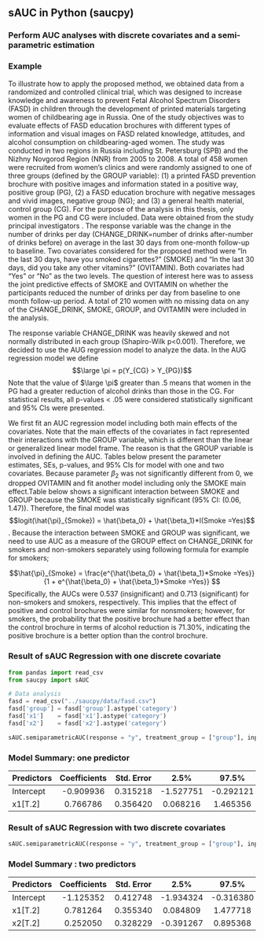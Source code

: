 ## sAUC in Python (saucpy)

### Perform AUC analyses with discrete covariates and a semi-parametric estimation

### Example

To illustrate how to apply the proposed method, we obtained data from a randomized and controlled clinical trial, which was designed to increase knowledge and awareness to prevent Fetal Alcohol Spectrum Disorders (FASD) in children through the development of printed materials targeting women of childbearing age in Russia. One of the study objectives was to evaluate effects of FASD education brochures with different types of information and visual images on FASD related knowledge, attitudes, and alcohol consumption on childbearing-aged women. The study was conducted in two regions in Russia including St. Petersburg (SPB) and the Nizhny Novgorod Region (NNR) from 2005 to 2008. A total of 458 women were recruited from women's clinics and were randomly assigned to one of three groups (defined by the GROUP variable): (1) a printed FASD prevention brochure with positive images and information stated in a positive way, positive group (PG), (2) a FASD education brochure with negative messages and vivid images, negative group (NG); and (3) a general health material, control group (CG). For the purpose of the analysis in this thesis, only women in the PG and CG were included. Data were obtained from the study principal investigators . The response variable was the change in the number of drinks per day (CHANGE_DRINK=number of drinks after-number of drinks before) on average in the last 30 days from one-month follow-up to baseline. Two covariates considered for the proposed method were "In the last 30 days, have you smoked cigarettes?" (SMOKE) and  "In the last 30 days, did you take any other vitamins?" (OVITAMIN). Both covariates had "Yes" or "No" as the two levels. The question of interest here was to assess the joint predictive effects of SMOKE and OVITAMIN on whether the participants reduced the number of drinks per day from baseline to one month follow-up period. A total of 210 women with no missing data on any of the CHANGE_DRINK, SMOKE, GROUP, and OVITAMIN were included in the analysis.

The response variable CHANGE_DRINK was heavily skewed and not normally distributed in each group  (Shapiro-Wilk p<0.001). Therefore, we decided to use the AUG regression model to analyze the data.  In the AUG regression model we define
$$\large \pi = p(Y_{CG} > Y_{PG})$$ Note that the value of $\large \pi$ greater than .5 means that women in the PG had a greater reduction of alcohol drinks than those in the CG. For statistical results, all p-values < .05 were considered statistically significant and 95% CIs were presented.

We first fit an AUC regression model including both main effects of the covariates.  Note that the main effects of the covariates in fact represented their interactions with the GROUP variable, which is different than the linear or generalized linear model frame.  The reason is that the GROUP variable is involved in defining the AUC.  Tables below present the parameter estimates, SEs, p-values, and 95% CIs for model with one and two covariates.  Because parameter $\beta_2$ was not significantly different from 0, we dropped OVITAMIN and fit another model including only the SMOKE main effect.Table below shows a significant interaction between SMOKE and GROUP because the SMOKE was statistically significant (95% CI: (0.06, 1.47)). Therefore, the final model was $$logit(\hat{\pi}_{Smoke}) = \hat{\beta_0} + \hat{\beta_1}*I(Smoke =Yes)$$.  Because the interaction between SMOKE and GROUP was significant, we need to use AUC as a measure of the GROUP effect on CHANGE_DRINK for smokers and non-smokers separately using following formula for example for smokers;

$$\hat{\pi}_{Smoke} = \frac{e^{\hat{\beta_0} + \hat{\beta_1}*Smoke =Yes}}{1 + e^{\hat{\beta_0} + \hat{\beta_1}*Smoke =Yes}} $$
Specifically, the AUCs were 0.537 (insignificant) and 0.713 (significant) for non-smokers and smokers, respectively.  This implies that the effect of positive and control brochures were similar for nonsmokers; however, for smokers, the probability that the positive brochure had a better effect than the control brochure in terms of alcohol reduction is 71.30%, indicating the positive brochure is a better option than the control brochure.

### Result of sAUC Regression with one discrete covariate

```python
from pandas import read_csv
from saucpy import sAUC

# Data analysis
fasd = read_csv("../saucpy/data/fasd.csv")
fasd['group'] = fasd['group'].astype('category')
fasd['x1']    = fasd['x1'].astype('category')
fasd['x2']    = fasd['x2'].astype('category')

sAUC.semiparametricAUC(response = "y", treatment_group = ["group"], input_covariates = ["x1"], data = fasd)
```

### Model Summary: one predictor
    
|Predictors    | Coefficients| Std. Error |     2.5% |    97.5% | _p_ |
|--------------|:-----------:|:----------:|:----------:|:----------:|----------:|
|Intercept     |-0.909936    | 0.315218   | -1.527751| -0.292121|  0.003893|
|x1[T.2]       | 0.766786    | 0.356420   | 0.068216 | 1.465356 | 0.031448|


### Result of sAUC Regression with two discrete covariates

```python
sAUC.semiparametricAUC(response = "y", treatment_group = ["group"], input_covariates = ["x1","x2"], data = fasd)
```


### Model Summary : two predictors
 
|Predictors    | Coefficients| Std. Error |     2.5% |    97.5% | _p_ |
|--------------|:-----------:|:----------:|:----------:|:----------:|----------:|
|Intercept     |-1.125352    |0.412748| -1.934324| -0.316380| 0.006401|
|x1[T.2]       | 0.781264    |0.355340|  0.084809|  1.477718| 0.027904|
|x2[T.2]       | 0.252050    |0.328229| -0.391267|  0.895368| 0.442541|
